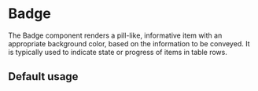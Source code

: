 
<Meta of={DpBadgeStories} />

# Badge

The Badge component renders a pill-like, informative item with an appropriate
background color, based on the information to be conveyed. It is typically used
to indicate state or progress of items in table rows.

## Default usage

<Canvas of={DpBadgeStories.Default} />
